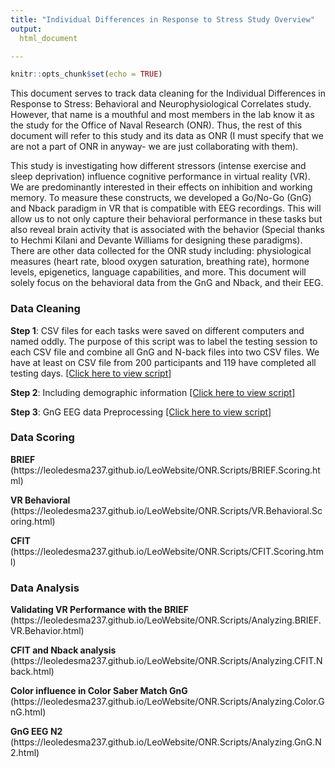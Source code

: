 ```yaml
---
title: "Individual Differences in Response to Stress Study Overview"
output:
  html_document

---
```



```r
knitr::opts_chunk$set(echo = TRUE)
``` 


This document serves to track data cleaning for the Individual Differences in Response to Stress: Behavioral and Neurophysiological Correlates study. However, that name is a mouthful and most members in the lab know it as the study for the Office of Naval Research (ONR). Thus, the rest of this document will refer to this study and its data as ONR (I must specify that we are not a part of ONR in anyway- we are just collaborating with them).

This study is investigating how different stressors (intense exercise and sleep deprivation) influence cognitive performance in virtual reality (VR). We are predominantly interested in their effects on inhibition and working memory. To measure these constructs, we developed a Go/No-Go (GnG) and Nback paradigm in VR that is compatible with EEG recordings. This will allow us to not only capture their behavioral performance in these tasks but also reveal brain activity that is associated with the behavior (Special thanks to Hechmi Kilani and Devante Williams for designing these paradigms). There are other data collected for the ONR study including: physiological measures (heart rate, blood oxygen saturation, breathing rate), hormone levels, epigenetics, language capabilities, and more. This document will solely focus on the behavioral data from the GnG and Nback, and their EEG.

### Data Cleaning

**Step 1**: CSV files for each tasks were saved on different computers and named oddly. The purpose of this script was to label the testing session to each CSV file and combine all GnG and N-back files into two CSV files. We have at least on CSV file from 200 participants and 119 have completed all testing days. [[Click here to view script]](https://leoledesma237.github.io/LeoWebsite/ONR.Scripts/Day.Labeling.html)

**Step 2**: Including demographic information [[Click here to view script]](https://leoledesma237.github.io/LeoWebsite/ONR.Scripts/Adding.Demographics.html)

**Step 3**: GnG EEG data Preprocessing [[Click here to view script]](https://leoledesma237.github.io/LeoWebsite/ONR.Scripts/GnG.Preprocessing.Pipeline.html)


### Data Scoring

**BRIEF** <add description here>(https://leoledesma237.github.io/LeoWebsite/ONR.Scripts/BRIEF.Scoring.html)

**VR Behavioral** <add description here>(https://leoledesma237.github.io/LeoWebsite/ONR.Scripts/VR.Behavioral.Scoring.html)

**CFIT** <add description here>(https://leoledesma237.github.io/LeoWebsite/ONR.Scripts/CFIT.Scoring.html)


### Data Analysis

**Validating VR Performance with the BRIEF** <add description here>(https://leoledesma237.github.io/LeoWebsite/ONR.Scripts/Analyzing.BRIEF.VR.Behavior.html)

**CFIT and Nback analysis** <add description here>(https://leoledesma237.github.io/LeoWebsite/ONR.Scripts/Analyzing.CFIT.Nback.html)

**Color influence in Color Saber Match GnG** <add description here>(https://leoledesma237.github.io/LeoWebsite/ONR.Scripts/Analyzing.Color.GnG.html)

**GnG EEG N2** <add description here>(https://leoledesma237.github.io/LeoWebsite/ONR.Scripts/Analyzing.GnG.N2.html)
